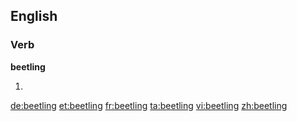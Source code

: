 ==English==
===Verb===
'''beetling'''
# {{present participle of|[[beetle]]}}

[[de:beetling]]
[[et:beetling]]
[[fr:beetling]]
[[ta:beetling]]
[[vi:beetling]]
[[zh:beetling]]